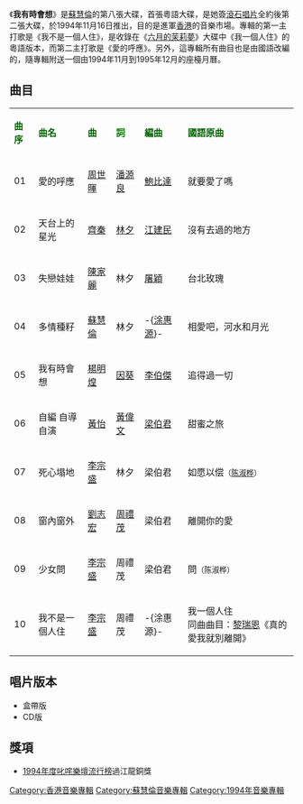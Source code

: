 {{Notability Unreferenced|time=2019-03-01T08:26:10+00:00}}
{{unreferenced|time=2019-03-01T08:26:10+00:00}}
{{Album infobox | <!-- See Wikipedia:WikiProject_Albums -->
|  Name        = 我有時會想
|  Type        = [[專輯|專輯]]
|  Artist      = [[蘇慧倫|蘇慧倫]]
|  Cover       = 蘇慧倫 我有時會想.jpg
|  Released    = 1994年11月16日
|  Recorded    = 1994年
|  Genre       = [[粵語流行音樂|粵語流行音樂]]
|  Length      = 41分40秒
|  Label       = [[滾石唱片_(香港)|滾石唱片 (香港)]]
|  Number      = 
|  Producer    = [[Jim_Lee|Jim Lee]](1,3,5,7,9,10的音樂監製)<br>[[林夕|林夕]](2,4,6,8的音樂監製)<br>[[周世暉|周世暉]](1,2,6,8的音樂監製)
|  Last album  = [[就要愛了嗎|就要愛了嗎]] <br />(1994年)
|  This album  = '''我有時會想''' <br />(1994年)
|  Next album  = [[滿足_(專輯)|滿足]] <br />(1995年)}}

《'''我有時會想'''》是[[蘇慧倫|蘇慧倫]]的第八張大碟，首張粵語大碟，是她簽[[滾石唱片|滾石唱片]]全約後第二張大碟，於1994年11月16日推出，目的是進軍[[香港|香港]]的音樂市場。專輯的第一主打歌是《我不是一個人住》，是收錄在《[[六月的茉莉夢|六月的茉莉夢]]》大碟中《我一個人住》的粵語版本，而第二主打歌是《愛的呼應》。另外，這專輯所有曲目也是由國語改編的，隨專輯附送一個由1994年11月到1995年12月的座檯月曆。

==曲目==
{| class="wikitable"
|-
| <font color=darkgreen>'''曲序'''</font> || <font color=darkgreen>'''曲名'''</font> || <font color=darkgreen>'''曲'''</font> || <font color=green>'''詞'''</font> || <font color=darkgreen>'''編曲'''</font> || <font color=darkgreen>'''國語原曲'''</font>
|-
| 01 || 愛的呼應 || [[周世暉|周世暉]] || [[潘源良|潘源良]] || [[鮑比達|鮑比達]] || 就要愛了嗎
|-
| 02 || 天台上的星光 || [[齊秦|齊秦]] || [[林夕|林夕]] || [[江建民|江建民]] || 沒有去過的地方
|-
| 03 || 失戀娃娃 || [[陳家麗|陳家麗]] || 林夕 || [[屠穎|屠穎]] || 台北玫瑰
|-
| 04 || 多情種籽 || [[蘇慧倫|蘇慧倫]] || 林夕 || -{[[涂惠源|涂惠源]]}- || 相愛吧，河水和月光
|-
| 05 || 我有時會想 || [[楊明煌|楊明煌]] || [[因葵|因葵]] || [[李伯傑|李伯傑]] || 追得過一切
|-
| 06 || 自編 自導 自演 || [[黃怡|黃怡]] || [[黃偉文|黃偉文]] || [[梁伯君|梁伯君]] || 甜蜜之旅
|-
| 07 || 死心塌地 || [[李宗盛|李宗盛]] || 林夕 || 梁伯君 || 如愿以偿<small>（[[陈淑桦|陈淑桦]]）</small>
|-
| 08 || 窗內窗外 || [[劉志宏_(音樂創作人)|劉志宏]] || [[周禮茂|周禮茂]] || 梁伯君 || 離開你的愛
|-
| 09 || 少女問 || [[李宗盛|李宗盛]] || 周禮茂 || 梁伯君 || 問<small>（陈淑桦）</small>
|-
| 10 || 我不是一個人住 || [[李宗盛|李宗盛]] || 周禮茂 || -{涂惠源}- || 我一個人住<br>同曲曲目：[[黎瑞恩|黎瑞恩]]《真的愛我就別離開》
|}

== 唱片版本 ==
* 盒帶版 
* CD版

==獎項==
* [[1994年度叱咤樂壇流行榜頒獎典禮得獎名單|1994年度]][[叱咤樂壇流行榜|叱咤樂壇流行榜]]過江龍銅獎

{{蘇慧倫}}

[[Category:香港音樂專輯|Category:香港音樂專輯]]
[[Category:蘇慧倫音樂專輯|Category:蘇慧倫音樂專輯]]
[[Category:1994年音樂專輯|Category:1994年音樂專輯]]